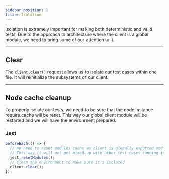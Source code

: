 ```yaml
---
sidebar_position: 1
title: Isolation
---
```


Isolation is extremely important for making both deterministic and valid tests. Due to the approach to architecture
where the client is a global module, we need to bring some of our attention to it.

---

## Clear

The `client.clear()` request allows us to isolate our test cases within one file. It will reinitialize the subsystems of
our client.

---

## Node cache cleanup

To properly isolate our tests, we need to be sure that the node instance require.cache will be reset. This way our
global client module will be restarted and we will have the environment prepared.

### Jest

```ts
beforeEach(() => {
  // We need to reset modules cache as client is globally exported module
  // This way it will not get mixed-up with other test cases running in parallel
  jest.resetModules();
  // Clean the environment to make sure it's isolated
  client.clear();
});
```
